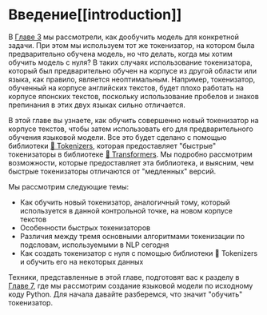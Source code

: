 # Введение[[introduction]]

<CourseFloatingBanner
    chapter={6}
    classNames="absolute z-10 right-0 top-0"
/>

В [Главе 3](../chapter3/1) мы рассмотрели, как дообучить модель для конкретной задачи. При этом мы используем тот же токенизатор, на котором была предварительно обучена модель, но что делать, когда мы хотим обучить модель с нуля? В таких случаях использование токенизатора, который был предварительно обучен на корпусе из другой области или языка, как правило, является неоптимальным. Например, токенизатор, обученный на корпусе английских текстов, будет плохо работать на корпусе японских текстов, поскольку использование пробелов и знаков препинания в этих двух языках сильно отличается.

В этой главе вы узнаете, как обучить совершенно новый токенизатор на корпусе текстов, чтобы затем использовать его для предварительного обучения языковой модели. Все это будет сделано с помощью библиотеки [🤗 Tokenizers](https://github.com/huggingface/tokenizers), которая предоставляет "быстрые" токенизаторы в библиотеке [🤗 Transformers](https://github.com/huggingface/transformers). Мы подробно рассмотрим возможности, которые предоставляет эта библиотека, и выясним, чем быстрые токенизаторы отличаются от "медленных" версий.

Мы рассмотрим следующие темы:

* Как обучить новый токенизатор, аналогичный тому, который используется в данной контрольной точке, на новом корпусе текстов
* Особенности быстрых токенизаторов
* Различия между тремя основными алгоритмами токенизации по подсловам, используемыми в NLP сегодня
* Как создать токенизатор с нуля с помощью библиотеки 🤗 Tokenizers и обучить его на некоторых данных

Техники, представленные в этой главе, подготовят вас к разделу в [Главе 7](../chapter7/6), где мы рассмотрим создание языковой модели по исходному коду Python. Для начала давайте разберемся, что значит "обучить" токенизатор.